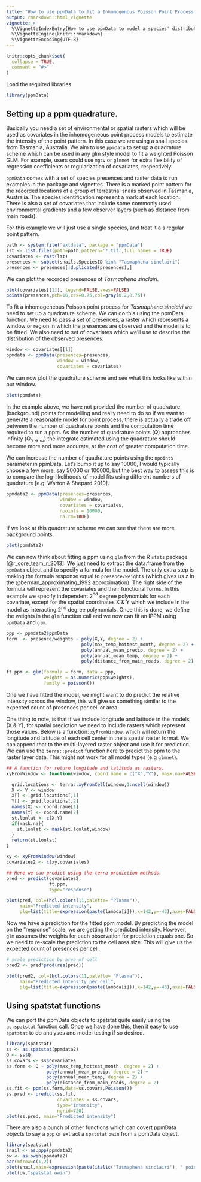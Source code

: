 ```yaml
---
title: "How to use ppmData to fit a Inhomogenous Poisson Point Process."
output: rmarkdown::html_vignette
vignette: >
  %\VignetteIndexEntry{How to use ppmData to model a species' distribution.}
  %\VignetteEngine{knitr::rmarkdown}
  %\VignetteEncoding{UTF-8}
---
```


```r
knitr::opts_chunk$set(
  collapse = TRUE,
  comment = "#>"
)
```

Load the required libraries
```r
library(ppmData)
```

## Setting up a ppm quadrature.
Basically you need a set of environmental or spatial rasters which will be used 
as covariates in the inhomogeneous point process models to estimate the intensity 
of the point pattern. In this case we are using a snail species from Tasmania, 
Australia. We aim to use `ppmData` to set up a quadrature scheme which can be 
used in any glm style model to fit a weighted Poisson GLM. For example, users could
use `mgcv` or `glmnet` for extra flexibility of regression coefficients or 
regularization of covariates, respectively. 

`ppmData` comes with a set of species presences and raster data to run examples 
in the package and vignettes. There is a marked point pattern for the recorded 
locations of a group of terrestrial snails observed in Tasmania, Australia. The 
species identification represent a mark at each location. There is also a set of
covariates that include some commonly used environmental gradients and a few 
observer layers (such as distance from main roads).

For this example we will just use a single species, and treat it a s regular
point pattern. 
```r
path <- system.file("extdata", package = "ppmData")
lst <- list.files(path=path,pattern='*.tif',full.names = TRUE)
covariates <- rast(lst)
presences <- subset(snails,SpeciesID %in% "Tasmaphena sinclairi")
presences <- presences[!duplicated(presences),]
```

We can plot the recorded presences of *Tasmaphena sinclairi*. 
```r
plot(covariates[[1]], legend=FALSE,axes=FALSE)
points(presences,pch=16,cex=0.75,col=gray(0.2,0.75))
```

To fit a inhomogeneous Poisson point process for *Tasmaphena sinclairi* we need to set up a
quadrature scheme. We can do this using the ppmData function. We need to pass a 
set of presences, a raster which represents a window or region in which the 
presences are observed and the model is to be fitted. We also need to set  of covariates 
which we'll use to describe the distribution of the observed presences.
```r
window <- covariates[[1]]
ppmdata <- ppmData(presences=presences,
                   window = window,
                   covariates = covariates)
```
We can now plot the quadrature scheme and see what this looks like within our 
window.
```r
plot(ppmdata)
```

In the example above, we have not provided the number of quadrature (background)
points for modelling and really need to do so if we want to generate a 
reasonable model for point process, there is actually a trade off between the 
number of quadrature points and the computation time required to run a ppm. As 
the number of quadrature points ($Q$) approaches infinity ($Q_{n\to\infty}$) the
integrate estimated using the quadrature should become more and more accurate, 
at the cost of greater computation time. 

We can increase the number of quadrature points using the `npoints` parameter in
ppmData. Let's bump it up to say 10000, I would typically choose a few more, say
50000 or 100000, but the best way to assess this is to compare the 
log-likelihoods of model fits using different numbers of quadrature [e.g. Warton
& Shepard 2010].

```r
ppmdata2 <- ppmData(presences=presences,
                    window = window,
                    covariates = covariates,
                    npoints = 10000,
                    na.rm=TRUE)
```

If we look at this quadrature scheme we can see that there are more background 
points. 
```r
plot(ppmdata2)
```

We can now think about fitting a ppm using `glm` from the R `stats` package 
[@r_core_team_r_2013]. We just need to extract the data.frame from the `ppmData`
object and to specify a formula for the model. The only extra step is making the
formula response equal to `presence/weights` (which gives us $z$ in the 
@berman_approximating_1992 approximation). The right side of the formula will 
represent the covariates and their functional forms. In this example we specify 
independent 2$^{nd}$ degree polynomials for each covariate, except for the 
spatial coordinates X & Y which we include in the model as interacting 2$^{nd}$ 
degree polynomials. Once this is done, we define the weights in the `glm` 
function call and we now can fit an IPPM using `ppmData` and `glm`.

```r
ppp <- ppmdata2$ppmData
form  <- presence/weights ~ poly(X,Y, degree = 2) + 
                            poly(max_temp_hottest_month, degree = 2) + 
                            poly(annual_mean_precip, degree = 2) + 
                            poly(annual_mean_temp, degree = 2) + 
                            poly(distance_from_main_roads, degree = 2)

ft.ppm <- glm(formula = form, data = ppp,
              weights = as.numeric(ppp$weights),
              family = poisson())
```

One we have fitted the model, we might want to do predict the relative intensity
across the window, this will give us something similar to the expected count of 
presences per cell or area.

One thing to note, is that if we include longitude and latitude in the models 
(X & Y), for spatial prediction we need to include rasters which represent those
values. Below is a function: `xyFromWindow`, which will return the 
longitude and latitude of each cell center in the a spatial raster format. We 
can append that to the multi-layered raster object and use it for prediction. We
can use the `terra::predict` function here to predict the ppm to the raster 
layer data. This might not work for all model types (e.g `glmnet`). 

```r
## A function for return longitude and latitude as rasters.
xyFromWindow <- function(window, coord.name = c("X","Y"), mask.na=FALSE){

  grid.locations <- terra::xyFromCell(window,1:ncell(window))
  X <- Y <- window
  X[] <- grid.locations[,1]
  Y[] <- grid.locations[,2]
  names(X) <- coord.name[1]
  names(Y) <- coord.name[2]
  st.lonlat <- c(X,Y)
  if(mask.na){
    st.lonlat <- mask(st.lonlat,window)
  }
  return(st.lonlat)
}

xy <- xyFromWindow(window)
covariates2 <- c(xy,covariates)

## Here we can predict using the terra prediction methods.
pred <- predict(covariates2,
                ft.ppm,
                type="response")
```

```r
plot(pred, col=(hcl.colors(11,palette= "Plasma")),
     main="Predicted intensity",
     plg=list(title=expression(paste(lambda[i])),x=142,y=-43),axes=FALSE)
```

Now we have a prediction for the fitted ppm model. By predicting the model on 
the "response" scale, we are getting the predicted intensity. However, `glm` 
assumes the weights for each observation for prediction equals one. So we need 
to re-scale the prediction to the cell area size. This will give us the expected
count of presences per cell.

```r
# scale prediction by area of cell
pred2 <- pred*prod(res(pred))

plot(pred2, col=(hcl.colors(11,palette= "Plasma")),
     main="Predicted intensity per cell",
     plg=list(title=expression(paste(lambda[i])),x=142,y=-43),axes=FALSE)
```

## Using spatstat functions
We can port the ppmData objects to spatstat quite easily using the `as.spatstat`
function call. Once we have done this, then it easy to use `spatstat` to do 
analyses and model testing if so desired.

```r
library(spatstat)
ss <- as.spatstat(ppmdata2)
Q <- ss$Q
ss.covars <- ss$covariates
ss.form <- Q ~ poly(max_temp_hottest_month, degree = 2) + 
               poly(annual_mean_precip, degree = 2) + 
               poly(annual_mean_temp, degree = 2) + 
               poly(distance_from_main_roads, degree = 2)
ss.fit <- ppm(ss.form,data=ss.covars,Poisson())
ss.pred <- predict(ss.fit,
                   covariates = ss.covars,
                   type="intensity",
                   ngrid=720)
plot(ss.pred, main="Predicted intensity")
```
There are also a bunch of other functions which can covert ppmData objects to say
a `ppp` or extract a `spatstat` `owin` from a ppmData object.

```r
library(spatstat)
snail <- as.ppp(ppmdata2)
ow <- as.owin(ppmdata2)
par(mfrow=c(1,2))
plot(snail,main=expression(paste(italic('Tasmaphena sinclairi'), " point pattern")))
plot(ow,"spatstat owin")
```


<!-- Now one could look at residuals using the `diagonse.ppm` function. The plots  -->
<!-- demonstrates some significant trend, and that the residuals are quite large in  -->
<!-- some regions, this probably means that there is some other process not being  -->
<!-- accounted for based on the covariates used in this model. Bias in observations  -->
<!-- nearer to Hobart (and other human populations) could be causing this problem.  -->
<!-- `spatstat` can fit other models such as `kppm` (log-gaussian cox process), to  -->
<!-- account for this clustering in the point pattern. We will not explore that here, -->
<!-- but suggest users should look into the excellent `spatstat` package for other  -->
<!-- point process models. -->

<!-- ```{r diagnose, fig.width=6, fig.height=6} -->
<!-- diagnose.ppm(ss.fit, type="pearson") -->
<!-- ``` -->






